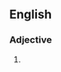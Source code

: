 ==English==

===Adjective===
{{en-adj|head=[[leak]]-[[proof]]}}

# {{alternative spelling of|leakproof|lang=en}}